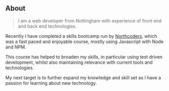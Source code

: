 ## About

> I am a web developer from Nottingham with experience of front end and back end technologies.

Recently I have completed a skills bootcamp run by [Northcoders](https://northcoders.com/),
which was a fast paced and enjoyable course, mostly using Javascript with Node and NPM.

This course has helped to broaden my skills, in particular using test driven development, whilst also maintaining relevance with current tools and technologies.

My next target is to further expand my knowledge and skill set as I have a passion for learning about new technology.

